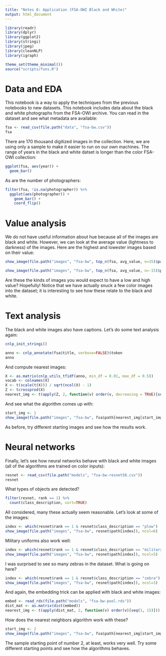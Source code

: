 ```yaml
---
title: "Notes 8: Application (FSA-OWI Black and White)"
output: html_document
---
```


```r
library(readr)
library(dplyr)
library(ggplot2)
library(stringi)
library(jpeg)
library(cleanNLP)
library(igraph)

theme_set(theme_minimal())
source("scripts/funs.R")
```

# Data and EDA

This notebook is a way to apply the techniques from the previous notebooks to new
datasets. This notebook includes data about the black and white photographs from the FSA-OWI
archive. You can read in the dataset and see what metadata are available:

```r
fsa <- read_csv(file.path("data", "fsa-bw.csv"))
fsa
```

There are 170 thousand digitized images in the collection. Here, we are using only a sample to
make it easier to run on our own machines. The range of years in the black and white datset is
longer than the color FSA-OWI collection:

```r
ggplot(fsa, aes(year)) +
  geom_bar()
```

As are the number of photographers:

```r
filter(fsa, !is.na(photographer)) %>%
  ggplot(aes(photographer)) +
    geom_bar() +
    coord_flip()
```

# Value analysis

We do not have useful information about hue because all of the images are black and white. However,
we can look at the average value (lightness to darkness) of the images. Here are the highest and lowester images based on their value:

```r
show_image(file.path("images", "fsa-bw", top_n(fsa, avg_value, n=15)$path), ncol=5)
```

```r
show_image(file.path("images", "fsa-bw", top_n(fsa, avg_value, n=-15)$path), ncol=5)
```

Are these the kinds of images you would expect to have a low and high value? Hopefully! Notice that
we have actually snuck a few color images into the dataset; it is interesting to see how these
relate to the black and white.

# Text analysis

The black and white images also have captions. Let's do some text analysis again:

```r
cnlp_init_stringi()

anno <- cnlp_annotate(fsa$title, verbose=FALSE)$token
anno
```

And compute nearest images:

```r
X <- as.matrix(cnlp_utils_tfidf(anno, min_df = 0.01, max_df = 0.5))
vocab <- colnames(X)
X <- t(scale(t(X))) / sqrt(ncol(X) - 1)
Z <- tcrossprod(X)
nearest_img <- t(apply(Z, 2, function(v) order(v, decreasing = TRUE)[seq(1, 15)]))
```

And see what the algorithm comes up with:

```r
start_img <- 1
show_image(file.path("images", "fsa-bw", fsa$path[nearest_img[start_img,]]), ncol=5)
```

As before, try different starting images and see how the results work. 

# Neural networks

Finally, let's see how neural networks behave with black and white images (all of the algorithms are
trained on color inputs):

```r
resnet <- read_csv(file.path("models", "fsa-bw-resnet50.csv"))
resnet
```

What types of objects are detected?

```r
filter(resnet, rank == 1) %>%
  count(class_description, sort=TRUE)
```

All considered, many these actually seem reasonable. Let's look at some of the images:

```r
index <- which(resnet$rank == 1 & resnet$class_description == "plow")
show_image(file.path("images", "fsa-bw", resnet$path[index]), ncol=6)
```

Military uniforms also work well:

```r
index <- which(resnet$rank == 1 & resnet$class_description == "military_uniform")
show_image(file.path("images", "fsa-bw", resnet$path[index]), ncol=5)
```

I was surprised to see so many zebras in the dataset. What is going on here?

```r
index <- which(resnet$rank == 1 & resnet$class_description == "zebra")
show_image(file.path("images", "fsa-bw", resnet$path[index]), ncol=3)
```

And again, the embedding trick can be applied with black and white images: 

```r
embed <- read_rds(file.path("models", "fsa-bw-pool.rds"))
dist_mat <- as.matrix(dist(embed))
nearest_img <- t(apply(dist_mat, 2, function(v) order(v)[seq(1, 15)]))
```

How does the nearest neighbors algorithm work with these?

```r
start_img <- 2
show_image(file.path("images", "fsa-bw", fsa$path[nearest_img[start_img,]]), ncol=5)
```

The sample starting point of number 2, at least, works very well. Try some different starting points
and see how the algorithms behaves.

